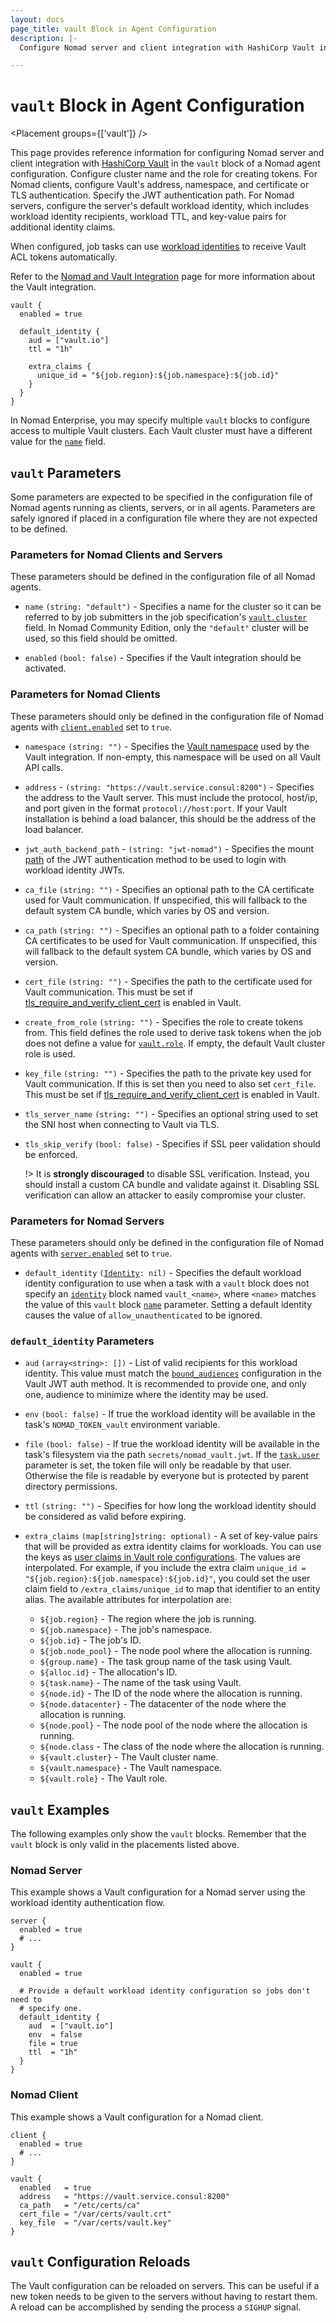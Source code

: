 ```yaml
---
layout: docs
page_title: vault Block in Agent Configuration
description: |-
  Configure Nomad server and client integration with HashiCorp Vault in the `vault` block of a Nomad agent configuration. Configure cluster name and the role for creating tokens. For Nomad clients, configure Vault's address, namespace, and certificate or TLS authentication. Specify the JWT authentication path. For Nomad servers, configure the server's default workload identity, which includes workload identity recipients, workload TTL, and key-value pairs for additional identity claims.

---
```


# `vault` Block in Agent Configuration

<Placement groups={['vault']} />

This page provides reference information for configuring Nomad server and client
integration with [HashiCorp Vault][vault] in the `vault` block of a Nomad agent
configuration. Configure cluster name and the role for creating tokens. For
Nomad clients, configure Vault's address, namespace, and certificate or TLS
authentication. Specify the JWT authentication path. For Nomad
servers, configure the server's default workload identity, which includes
workload identity recipients, workload TTL, and key-value pairs for additional
identity claims.

When configured, job tasks can use [workload identities][workload_id] to receive
Vault ACL tokens automatically.

Refer to the [Nomad and Vault Integration][nomad-vault] page for more
information about the Vault integration.

```hcl
vault {
  enabled = true

  default_identity {
    aud = ["vault.io"]
    ttl = "1h"

    extra_claims {
      unique_id = "${job.region}:${job.namespace}:${job.id}"
    }
  }
}
```

In Nomad Enterprise, you may specify multiple `vault` blocks to configure access
to multiple Vault clusters. Each Vault cluster must have a different value for
the [`name`](#name) field.

## `vault` Parameters

Some parameters are expected to be specified in the configuration file of Nomad
agents running as clients, servers, or in all agents. Parameters are safely
ignored if placed in a configuration file where they are not expected to be
defined.

### Parameters for Nomad Clients and Servers

These parameters should be defined in the configuration file of all Nomad
agents.

- `name` `(string: "default")` <EnterpriseAlert inline/> - Specifies a name for
  the cluster so it can be referred to by job submitters in the job
  specification's [`vault.cluster`][] field. In Nomad Community Edition, only
  the `"default"` cluster will be used, so this field should be omitted.

- `enabled` `(bool: false)` - Specifies if the Vault integration should be
  activated.

### Parameters for Nomad Clients

These parameters should only be defined in the configuration file of Nomad
agents with [`client.enabled`] set to `true`.

- `namespace` `(string: "")` - Specifies the [Vault namespace](/vault/docs/enterprise/namespaces)
  used by the Vault integration. If non-empty, this namespace will be used on
  all Vault API calls.

- `address` - `(string: "https://vault.service.consul:8200")` - Specifies the
  address to the Vault server. This must include the protocol, host/ip, and port
  given in the format `protocol://host:port`. If your Vault installation is
  behind a load balancer, this should be the address of the load balancer.

- `jwt_auth_backend_path` - `(string: "jwt-nomad")` - Specifies the mount
  [path][vault_auth_enable_path] of the JWT authentication method to be used to
  login with workload identity JWTs.

- `ca_file` `(string: "")` - Specifies an optional path to the CA
  certificate used for Vault communication. If unspecified, this will fallback
  to the default system CA bundle, which varies by OS and version.

- `ca_path` `(string: "")` - Specifies an optional path to a folder
  containing CA certificates to be used for Vault communication. If unspecified,
  this will fallback to the default system CA bundle, which varies by OS and
  version.

- `cert_file` `(string: "")` - Specifies the path to the certificate used for
  Vault communication. This must be set if
  [tls_require_and_verify_client_cert](/vault/docs/configuration/listener/tcp#tls_require_and_verify_client_cert)
  is enabled in Vault.

- `create_from_role` `(string: "")` - Specifies the role to create tokens
  from. This field defines the role used to derive task tokens when the job does
  not define a value for [`vault.role`][jobspec_vault_role]. If empty, the
  default Vault cluster role is used.

- `key_file` `(string: "")` - Specifies the path to the private key used for
  Vault communication. If this is set then you need to also set
  `cert_file`. This must be set if
  [tls_require_and_verify_client_cert](/vault/docs/configuration/listener/tcp#tls_require_and_verify_client_cert)
  is enabled in Vault.

- `tls_server_name` `(string: "")` - Specifies an optional string used to set
  the SNI host when connecting to Vault via TLS.

- `tls_skip_verify` `(bool: false)` - Specifies if SSL peer validation should be
  enforced.

  !> It is **strongly discouraged** to disable SSL verification. Instead, you
  should install a custom CA bundle and validate against it. Disabling SSL
  verification can allow an attacker to easily compromise your cluster.

### Parameters for Nomad Servers

These parameters should only be defined in the configuration file of Nomad
agents with [`server.enabled`] set to `true`.

- `default_identity` <code>([Identity](#default_identity-parameters): nil)</code> -
  Specifies the default workload identity configuration to use when a task with
  a `vault` block does not specify an [`identity`][jobspec_identity] block
  named `vault_<name>`, where `<name>` matches the value of this `vault` block
  [`name`](#name) parameter. Setting a default identity causes the value of
  `allow_unauthenticated` to be ignored.

### `default_identity` Parameters

- `aud` `(array<string>: [])` - List of valid recipients for this workload
  identity. This value must match the [`bound_audiences`][vault_bound_aud]
  configuration in the Vault JWT auth method. It is recommended to provide one,
  and only one, audience to minimize where the identity may be used.

- `env` `(bool: false)` - If true the workload identity will be available in
  the task's `NOMAD_TOKEN_vault` environment variable.

- `file` `(bool: false)` - If true the workload identity will be available in
  the task's filesystem via the path `secrets/nomad_vault.jwt`. If the
  [`task.user`][taskuser] parameter is set, the token file will only be
  readable by that user. Otherwise the file is readable by everyone but is
  protected by parent directory permissions.

- `ttl` `(string: "")` - Specifies for how long the workload identity should be
  considered as valid before expiring.

- `extra_claims` `(map[string]string: optional)` - A set of key-value pairs that
  will be provided as extra identity claims for workloads. You can use the keys
  as [user claims in Vault role configurations][vault-jwt-user-claim]. The
  values are interpolated. For example, if you include the extra claim
  `unique_id = "${job.region}:${job.namespace}:${job.id}"`, you could set the
  user claim field to `/extra_claims/unique_id` to map that identifier to an
  entity alias. The available attributes for interpolation are:

  - `${job.region}` - The region where the job is running.
  - `${job.namespace}` - The job's namespace.
  - `${job.id}` - The job's ID.
  - `${job.node_pool}` - The node pool where the allocation is running.
  - `${group.name}` - The task group name of the task using Vault.
  - `${alloc.id}` - The allocation's ID.
  - `${task.name}` - The name of the task using Vault.
  - `${node.id}` - The ID of the node where the allocation is running.
  - `${node.datacenter}` - The datacenter of the node where the allocation is running.
  - `${node.pool}` - The node pool of the node where the allocation is running.
  - `${node.class` - The class of the node where the allocation is running.
  - `${vault.cluster}` - The Vault cluster name.
  - `${vault.namespace}` - The Vault namespace.
  - `${vault.role}` - The Vault role.

## `vault` Examples

The following examples only show the `vault` blocks. Remember that the
`vault` block is only valid in the placements listed above.

### Nomad Server

This example shows a Vault configuration for a Nomad server using the workload
identity authentication flow.

```hcl
server {
  enabled = true
  # ...
}

vault {
  enabled = true

  # Provide a default workload identity configuration so jobs don't need to
  # specify one.
  default_identity {
    aud  = ["vault.io"]
    env  = false
    file = true
    ttl  = "1h"
  }
}
```

### Nomad Client

This example shows a Vault configuration for a Nomad client.

```hcl
client {
  enabled = true
  # ...
}

vault {
  enabled   = true
  address   = "https://vault.service.consul:8200"
  ca_path   = "/etc/certs/ca"
  cert_file = "/var/certs/vault.crt"
  key_file  = "/var/certs/vault.key"
}
```

## `vault` Configuration Reloads

The Vault configuration can be reloaded on servers. This can be useful if a new
token needs to be given to the servers without having to restart them. A reload
can be accomplished by sending the process a `SIGHUP` signal.

[`client.enabled`]: /nomad/docs/configuration/client#enabled
[`server.enabled`]: /nomad/docs/configuration/server#enabled
[`vault.cluster`]: /nomad/docs/job-specification/vault#cluster
[jobspec_vault_role]: /nomad/docs/job-specification/vault#role
[jobspec_identity]: /nomad/docs/job-specification/identity
[nomad-vault]: /nomad/docs/secure/vault 'Nomad Vault Integration'
[taskuser]: /nomad/docs/job-specification/task#user "Nomad task Block"
[vault]: https://www.vaultproject.io/ 'Vault by HashiCorp'
[vault_bound_aud]: /vault/api-docs/auth/jwt#bound_audiences
[vault_auth_enable_path]: /vault/docs/commands/auth/enable#path
[workload_id]: /nomad/docs/concepts/workload-identity
[vault-jwt-user-claim]: /vault/api-docs/auth/jwt#user_claim

